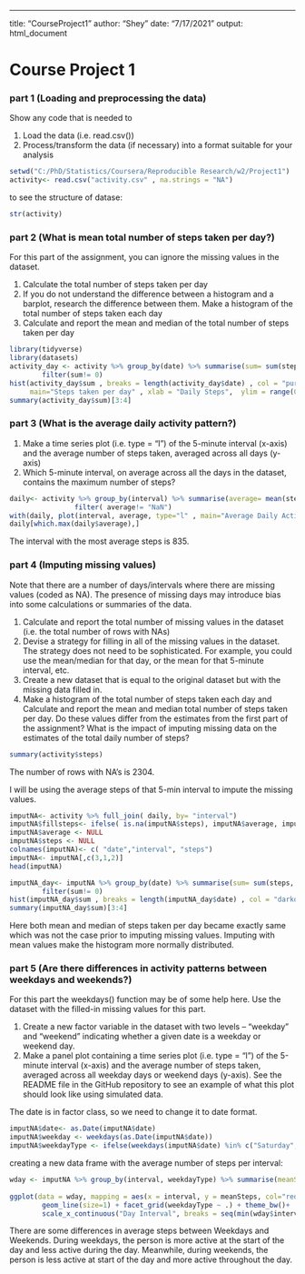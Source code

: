 ---
title: "CourseProject1"
author: "Shey"
date: "7/17/2021"
output: html_document

**Course Project 1**
====================
### **part 1 (Loading and preprocessing the data)** 

Show any code that is needed to
 
1. Load the data (i.e. read.csv())
2. Process/transform the data (if necessary) into a format suitable for your analysis

```r
setwd("C:/PhD/Statistics/Coursera/Reproducible Research/w2/Project1")
activity<- read.csv("activity.csv" , na.strings = "NA")
```


to see the structure of datase:

```r
str(activity)
```


### **part 2 (What is mean total number of steps taken per day?)**

For this part of the assignment, you can ignore the missing values in the dataset.

1. Calculate the total number of steps taken per day
2. If you do not understand the difference between a histogram and a barplot, research the difference between them. Make a histogram of the total number of steps taken each day
3. Calculate and report the mean and median of the total number of steps taken per day

```r
library(tidyverse)
library(datasets)
activity_day <- activity %>% group_by(date) %>% summarise(sum= sum(steps, na.rm=TRUE)) %>%
        filter(sum!= 0)
hist(activity_day$sum , breaks = length(activity_day$date) , col = "purple",
     main="Steps taken per day" , xlab = "Daily Steps",  ylim = range(0:12))
summary(activity_day$sum)[3:4]
```        

### **part 3 (What is the average daily activity pattern?)**
        
1. Make a time series plot (i.e. type = "l") of the 5-minute interval (x-axis) and the average number of steps taken, averaged across all days (y-axis)
2. Which 5-minute interval, on average across all the days in the dataset, contains the maximum number of steps?        
        
```r
daily<- activity %>% group_by(interval) %>% summarise(average= mean(steps, na.rm=TRUE))%>%
                filter( average!= "NaN")
with(daily, plot(interval, average, type="l" , main="Average Daily Activity Pattern" , ylab=("Average Number of Steps")))        
daily[which.max(daily$average),]
```

The interval with the most average steps is 835.


### **part 4 (Imputing missing values)**

Note that there are a number of days/intervals where there are missing values (coded as NA). The presence of missing days may introduce bias into some calculations or summaries of the data.

1. Calculate and report the total number of missing values in the dataset (i.e. the total number of rows with NAs)
2. Devise a strategy for filling in all of the missing values in the dataset. The strategy does not need to be sophisticated. For example, you could use the mean/median for that day, or the mean for that 5-minute interval, etc.
3. Create a new dataset that is equal to the original dataset but with the missing data filled in.
4. Make a histogram of the total number of steps taken each day and Calculate and report the mean and median total number of steps taken per day. Do these values differ from the estimates from the first part of the assignment? What is the impact of imputing missing data on the estimates of the total daily number of steps?  

```r
summary(activity$steps)
```
The number of rows with NA’s is 2304.  

I will be using the average steps of that 5-min interval to impute the missing values.

```r
imputNA<- activity %>% full_join( daily, by= "interval") 
imputNA$fillsteps<- ifelse( is.na(imputNA$steps), imputNA$average, imputNA$steps)
imputNA$average <- NULL
imputNA$steps <- NULL
colnames(imputNA)<- c( "date","interval", "steps")
imputNA<- imputNA[,c(3,1,2)]
head(imputNA)

imputNA_day<- imputNA %>% group_by(date) %>% summarise(sum= sum(steps, na.rm=TRUE)) %>%
        filter(sum!= 0)
hist(imputNA_day$sum , breaks = length(imputNA_day$date) , col = "darkolivegreen1" ,main="Steps taken per day" , xlab = "Daily Steps" ,ylim = range(0:12))
summary(imputNA_day$sum)[3:4]

```

Here both mean and median of steps taken per day became exactly same which was not the case prior to imputing missing values.
Imputing with mean values make the histogram more normally distributed.



### **part 5 (Are there differences in activity patterns between weekdays and weekends?)**

For this part the weekdays() function may be of some help here. Use the dataset with the filled-in missing values for this part.

1. Create a new factor variable in the dataset with two levels – “weekday” and “weekend” indicating whether a given date is a weekday or weekend day.
2. Make a panel plot containing a time series plot (i.e. type = "l") of the 5-minute interval (x-axis) and the average number of steps taken, averaged across all weekday days or weekend days (y-axis). See the README file in the GitHub repository to see an example of what this plot should look like using simulated data.  

The date is in factor class, so we need to change it to date format. 


```r
imputNA$date<- as.Date(imputNA$date)
imputNA$weekday <- weekdays(as.Date(imputNA$date)) 
imputNA$weekdayType <- ifelse(weekdays(imputNA$date) %in% c("Saturday", "Sunday"), "weekend", "weekday")
```

creating a new data frame with the average number of steps per interval:

```r
wday <- imputNA %>% group_by(interval, weekdayType) %>% summarise(meanSteps = mean(steps, 
                                                                                           na.rm = TRUE))
ggplot(data = wday, mapping = aes(x = interval, y = meanSteps, col="red")) + 
        geom_line(size=1) + facet_grid(weekdayType ~ .) + theme_bw()+
        scale_x_continuous("Day Interval", breaks = seq(min(wday$interval), max(wday$interval), 100)) + scale_y_continuous("Average Number of Steps") + ggtitle("Average Number of Steps Taken by Interval")
```

There are some differences in average steps between Weekdays and Weekends. During weekdays, the person is more active at the start of the day and less active during the day. Meanwhile, during weekends, the person is less active at start of the day and more active throughout the day.
